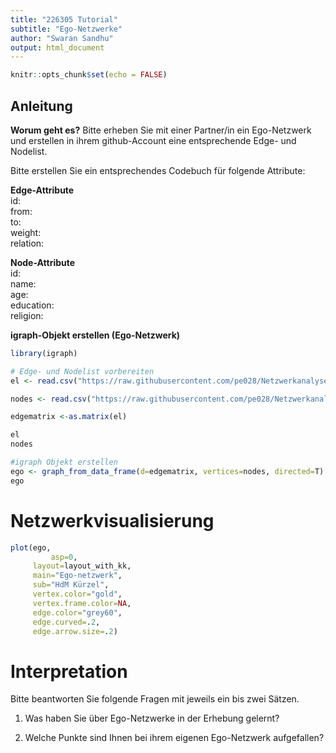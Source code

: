 ```yaml
---
title: "226305 Tutorial"
subtitle: "Ego-Netzwerke"
author: "Swaran Sandhu"
output: html_document
---
```


```r
knitr::opts_chunk$set(echo = FALSE)
```

## Anleitung

**Worum geht es?** Bitte erheben Sie mit einer Partner/in ein Ego-Netzwerk und erstellen in ihrem github-Account eine entsprechende Edge- und Nodelist.

Bitte erstellen Sie ein entsprechendes Codebuch für folgende Attribute:

**Edge-Attribute** \
id: \
from: \
to: \
weight: \
relation:

**Node-Attribute**\
id:\
name:\
age:\
education:\
religion:

**igraph-Objekt erstellen (Ego-Netzwerk)**

```r

library(igraph)

# Edge- und Nodelist vorbereiten
el <- read.csv("https://raw.githubusercontent.com/pe028/Netzwerkanalyse/main/Ego_Netzwerk_EdgeList.csv", header=T, as.is=T, sep = ",")

nodes <- read.csv("https://raw.githubusercontent.com/pe028/Netzwerkanalyse/main/Ego_Netzwerk_NodeList.csv", header=T, as.is=T, sep = ",")

edgematrix <-as.matrix(el)

el
nodes

#igraph Objekt erstellen
ego <- graph_from_data_frame(d=edgematrix, vertices=nodes, directed=T)
ego
```




# Netzwerkvisualisierung

```r

plot(ego, 
		 asp=0,
     layout=layout_with_kk,
     main="Ego-netzwerk",
     sub="HdM Kürzel",
     vertex.color="gold",
     vertex.frame.color=NA,
     edge.color="grey60",
     edge.curved=.2,
     edge.arrow.size=.2)
```

# Interpretation

Bitte beantworten Sie folgende Fragen mit jeweils ein bis zwei Sätzen.

1.  Was haben Sie über Ego-Netzwerke in der Erhebung gelernt?

2.  Welche Punkte sind Ihnen bei ihrem eigenen Ego-Netzwerk aufgefallen?
